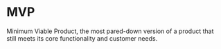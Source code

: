 # MVP

Minimum Viable Product, the most pared-down version of a product that still meets its core functionality and customer needs.